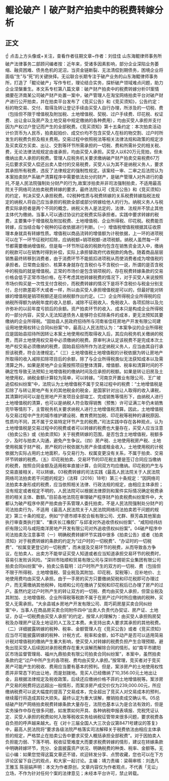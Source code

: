 # 鲲论破产丨破产财产拍卖中的税费转嫁分析
## 正文
☝ 点击上方头像或+关注，查看作者往期文章~作者：刘佳佳 山东海鲲律师事务所破产法律事务二部顾问编者按：近年来，受诸多因素影响，部分企业深陷业务萎缩、融资困难、债务危机的泥沼，当资金链断裂、无法清偿到期债务，困境企业将面临“生”与“死”的关键抉择。无讼联合长期专注于破产业务的山东海鲲律师事务所，打造了「鲲论破产」写作专栏，理论结合实务，探析破产领域难点问题，助力企业涅槃重生。本文系专栏第八篇文章：破产财产拍卖中的税费转嫁分析01案情摘要在济南某公司破产财产处置一案中，破产管理人在淘宝网络拍卖平台对破产财产进行公开拍卖，并在拍卖平台发布了《竞买公告》和《竞买须知》，公告约定：标的物交易、交付、取得及转让登记手续由买受人自行办理，所涉及的一切税、费（包括但不限于增值税及附加税、土地增值税、契税、过户手续费、印花税、权证费、出让金以及房产及土地交易中规定缴纳的各种费用），均由买受人承担并支付因为产权过户登记而产生的全部税费。《竞买须知》第十五条约定：本次拍卖活动计价货币为人民币，拍卖起拍价、成交价均不包含买受人在标的物交割、过户时所发生的税费负担及相关费用。交易过程中依照税法等相关法律法规和政策的规定涉及买卖双方买卖、出让、交割等环节所需承担的一切税、费和所需补交的相关税、费，无论法律法规规定由谁承担，均由买受人承担。买受人以620万元竞拍，但未缴纳出卖人承担的税费。管理人应税务机关要求缴纳破产财产拍卖交易税费67万元后要求买受人偿还出卖人垫付的交易税费，买受人认为其不是纳税义务人，要求其承担所有税费，违反了法律规定的强制性规定。该案经一审、二审之后法院认为本案拍卖财产系破产清算程序中需要依法处分的财产，是破产管理人对外进行的委托,不是人民法院强制处分财产的行为,故案涉拍卖并非司法强制拍卖，不适用最高院关于网络司法拍卖税费转嫁的要求，最终法院认可《竞买公告》和《竞买须知》的约定，判决买受人承担税费。02税种性质与税费转嫁的关系税费转嫁指税法规定的纳税人将自己应当承担的税款全部或部分转嫁给他人的行为。纳税义务人与税费实际承担者是两个不同的概念，纳税义务人是法定的，法律、法规并不禁止其他主体代为缴纳，当事人可以通过协议约定税费实际承担者。实践中要求转嫁的税费，主要集中于增值税及附加税费、土地增值税、企业所得税、印花税。税费能否转嫁，应当结合每个税种的征收依据进行判断。（一）增值税增值税根据其征收原理本身就具有转嫁性质。增值税以商品流转的增值额为计税依据，上一环的进项税可以在下一环节征税时扣除，应纳税额=销项税额-进项税额。纳税人虽然每一环节都需要缴纳增值税，但是每一环节所征收的税款均包含在销售资金流入中，缴纳的税款可以在销售时得到补偿，实际上承担替政府代收税款的角色。随着商品层层销售最终转移到消费者，由于消费环节不能抵扣进项税从而使消费者成为增值税的承担者。日常商业报价、核算本身就存在含税价与不含税价一说，所谓的是否含税中的税指的就是增值税。正常的市场价是包含销项税的，存在税费转嫁条款的交易价格会低于正常市场价格，在不考虑其他转嫁税费的情况下，对于买受人来说按照市场价购买是一次性支付含税价，而税费转嫁的情况下是将不含税价与税金分别支付，总付款差距不大或者一样，所以由买受人承担增值税是可以的，但最好能对转嫁的增值税是销项税额还是应纳税额作出约定。（二）企业所得税企业所得税的应纳税所得额为纳税年度的收入总额，减除不征税收入、免税收入、各项扣除以及允许弥补的以前年度亏损后的余额。资产拍卖环节的收入、成本只是构成企业所得税的一部分内容，买受人无法知道债务人能够符合扣除条件的成本，更无法预知其要缴纳的企业所得税。“固始县人民政府招待所与河南省佳旺房地产开发有限公司建设用地使用权转让合同纠纷案”中，最高让人民法院认为：“本案争议的企业所得税应是固始县招待所因转让本案土地使用权而取得收入后，其应向税务机关缴纳的税费，而非土地使用权交易中必须缴纳的税费。原审判决认定该税费不是完成本次土地产权交易必须缴纳的税费，固始县招待所作为法定纳税义务人，应当由其自行承担该税费，符合法律规定。”（三）土地增值税土地增值税的计税依据为转让房地产所取得的收入减除扣除项目后的余额，除了与企业所得税类似无法获知成本以及需清算之外，如果是房地产企业需按照项目整体清算，增值额、税率和清算时间的不确定性导致无法预知土地增值税的缴纳时间及应承担的税额。如果是转让旧房及土地使用权，纳税金额计算较为简单，可以转嫁。“河南京开置业有限公司、王广坡追偿权纠纷案”中，法院认为土地增值税不属于交易过程中的税费：“土地增值税是扣除了与转让房地产有关的其他税金的税金，是国家针对出让人取得的收入课税，其清算时间可以是在房地产开发项目全部竣工、完成销售等情形下，由纳税人进行土地增值税的清算，也可以是纳税人符合取得销售（预售）许可证满三年仍未销售完毕等情形下，主管税务机关要求纳税人进行土地增值税清算。因此，土地增值税与交易过程中产生的城市维护建设税、教育费附加税、印花税等税种的课税原因、性质均不同，其不属于交易特定环节产生的税费。”司法实践中存在各种观点，认为土地增值税是交易过程中的税费或者可以转嫁的税费也大量存在，买受人应当注意《拍卖公告》或《拍卖须知》关于税费转嫁的范围，是否包含土地增值税，税额多少，及时与拍卖人沟通，避免产生争议。（四）房产税、土地使用税房产税、土地使用税属于财产税，房产税的计税依据为房产余值或租金收入，土地使用税的计税依据为实际占用的土地面积，与交易行为、权属变更没有关系，不属于拍卖、交易环节转嫁的税费。（五）印花税拍卖、交易环节的印花税主要是签订合同应当缴纳的税费，按照合同金额及适用税率直接计算，合同双方均应缴纳。印花税的产生与交易直接相关，可以转嫁。03税费转嫁的司法实践《最高人民法院关于人民法院网络司法拍卖若干问题的规定》（法释〔2016〕18号）第三十条规定：“因网络司法拍卖本身形成的税费，应当依照相关法律、行政法规的规定，由相应主体承担；没有规定或者规定不明的，人民法院可以根据法律原则和案件实际情况确定税费承担的相关主体、数额。”目前各地法院在审理破产程序财产拍卖税费纠纷案件中，大都认为破产程序中房产拍卖由于系管理人委托拍卖，不是人民法院强制处分财产的司法拍卖行为，不适用《最高人民法院关于人民法院网络司法拍卖若干问题的规定》第三十条的规定。例如“宁德市顺丰胶合板有限公司、尤群、蔡芳森其他案由执行审查类执行案”、“重庆长江橡胶厂与邱凌对外追收债权纠纷案”、“咸阳经纬纺织有限公司与咸阳南洋房地产开发有限公司对外追收债权纠纷案”。04破产程序中司法拍卖及注意事项（一）明确税费转嫁环节实践中很多《拍卖公告》或者《拍卖须知》对于税费转嫁的条款的约定为“过户时的一切税费”、“办证时的一切税费”、“权属变更登记的一切税费”，而未提及交易环节的税费，从而导致各方争议，在拍卖人、出卖方不能举证买受人知道或者应当知道承担交易环节的税费时，容易引发败诉风险。“深圳市陆顺和贸易有限公司与深圳市朗钜实业集团有限公司拍卖合同纠纷案”中，拍卖公告载明：过户时所产生的双方的一切税、费（包括但不限于所得税、土地增值税、营业税及其附加、印花税、契税等）、应补地价、土地使用费均由买受人承担。由于一手房的买方只要缴纳契税和印花税即可办理过户，而无需缴纳其他税种，陆顺和公司在缴纳了契税和印花税后已办理了房产的过户。虽然约定过户时所产生的转让双方的一切税、费均由买受人承担，但营业税及其附加、土地增值税、企业所得税等税款不属于在房产过户时所应缴纳的税种，买受人无需承担。“大余县城乡房地产开发有限公司、周巧莉房屋买卖合同纠纷案”中，当事人在商品房买卖合同附件四中“出卖人负责代办契证、房产证、土地证，办证一切税费由买受人承担”的约定，按常人的理解为：由买受人承担购房契税及办理房产证及土地证的人工及工本费。未支持出卖人要求其承担的其他税费。（二）详细披露转嫁的税种、税率、金额管理人在《竞买公告》或者《竞买须知》应当尽可能披露转嫁的税种、计税方式、税率和金额，如不动产是否可以适用简易计税对增值税的缴纳产生重大影响，使买受人对转嫁的税费负担产生合理预期，避免出现买受人后续因对承担税费存在重大误解而解除合同的情形。如“南平市建阳区市场监督管理局、福州九鼎拍卖有限公司拍卖合同纠纷案”，本案中，虽然拍卖条款约定“过户中所产生的各项税、费均由买受人承担。”按常理，竞买者对于竞买房产可能产生的税收、费用应当要有基本的预判。但是，案涉房产的土地使用权性质并非常态下的出让地，而是划拨地。竞买人已经缴纳了10,356.00元土地出让金，且根据法律规定及税收政策，后续还应缴纳价格不菲的土地增值税等。案涉房产交易的税费将远远超出一般情形，而案涉房产成交价仅为239,000.00元，所应缴纳税费可以说大幅度的提高了交易成本，完全超出了竞买人对交易成本的预判，继续履行将造成其较大损失。最终认定为重大误解，撤销拍卖成交确认书。05总结破产财产网络拍卖税费转嫁条款大量存在，法院也基本认为是合法有效的，但是实务操作中存在很多问题，如发票如何开具、各种纳税申报表填报、完税凭证认定、买受人承担的税费如何入账等税收实务给纳税征管带来很多问题，要求税费各自负担的呼声越来越大。在《对十三届全国人大三次会议第8471号建议的答复》中，最高人民法院将“要求各级法院严格落实司法解释关于税费依法由相应主体承担的规定，严格禁止在拍卖公告中要求买受人概括承担全部税费”。对于因拍卖人负担能力弱、下落不明、税收征管难度大而要求税费转嫁的情形，建议在转嫁条款中明确转嫁环节，充分、全面披露资产状况、明确税费的种类、税率、金额等。无讼小编：如果您觉得这篇文章还不错，欢迎转发分享、点赞收藏，您也可以在下方评论区留下自己的观点，和大家一起讨论。主编：靖力责编：梁萌审核：刘逸凡 王雅玉 陈丽娟声明：本文为作者原创，文章内容仅为作者观点，不代表「无讼」立场，不作为针对任何个案的法律意见；未经本平台许可，禁止转载。
